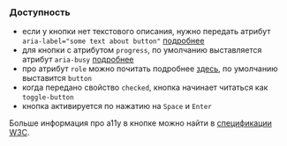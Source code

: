 ### Доступность

- если у кнопки нет текстового описания, нужно передать атрибут `aria-label="some text about button"` <a target="_blank" href="https://developer.mozilla.org/ru/docs/Web/Accessibility/ARIA/ARIA_Techniques/Using_the_aria-label_attribute">подробнее</a>
- для кнопки с атрибутом `progress`, по умолчанию выставляется атрибут `aria-busy` <a target="_blank" href="https://accessibilityresources.org/aria-busy">подробнее</a>
- про атрибут `role` можно почитать подробнее <a target="_blank" href="https://developer.mozilla.org/en-US/docs/Web/Accessibility/ARIA/Roles/button_role">здесь</a>, по умолчанию выставится `button`
- когда передано свойство `checked`, кнопка начинает читаться как `toggle-button`
- кнопка активируется по нажатию на `Space` и `Enter`

Больше информация про a11y в кнопке можно найти в <a target="_blank" href="https://www.w3.org/TR/wai-aria-practices-1.1/#button">спецификации W3C</a>.
